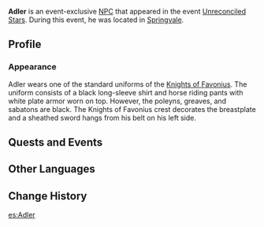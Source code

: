 {{Character Infobox
|type             = Event NPC
|image            = NPC Adler.png
|region           = Mondstadt
|title            = Knight of Favonius
|affiliation      = Knights of Favonius
}}
'''Adler''' is an event-exclusive [[NPC]] that appeared in the event [[Unreconciled Stars]]. During this event, he was located in [[Springvale]].

==Profile==
===Appearance===
Adler wears one of the standard uniforms of the [[Knights of Favonius]]. The uniform consists of a black long-sleeve shirt and horse riding pants with white plate armor worn on top. However, the poleyns, greaves, and sabatons are black. The Knights of Favonius crest decorates the breastplate and a sheathed sword hangs from his belt on his left side.

==Quests and Events==
{{Quest Appearances}}

==Other Languages==
{{Other Languages|default_hidden = 1
|en      = Adler
|zhs     = 阿德勒
|zhs_rm  = Ādélè
|zht     = 阿德勒
|zht_rm  = Ādélè
|ja      = アドラー
|ja_rm   = Adoraa
|ko      = 애들러
|ko_rm   = 
|es      = Adler
|fr      = Adler
|ru      = Адлер
|th      = Adler
|vi      = Adler
|de      = Adler
|id      = Adler
|pt      = Adler
}}

==Change History==
{{Change History|1.1}}

[[es:Adler]]
